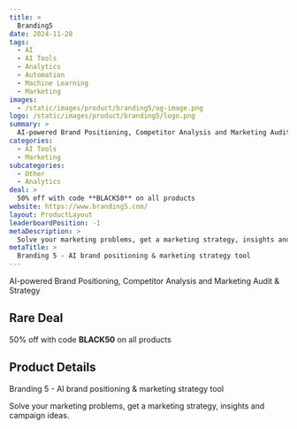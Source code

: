 ```yaml
---
title: >
  Branding5
date: 2024-11-28
tags:
  - AI
  - AI Tools
  - Analytics
  - Automation
  - Machine Learning
  - Marketing
images:
  - /static/images/product/branding5/og-image.png
logo: /static/images/product/branding5/logo.png
summary: >
  AI-powered Brand Positioning, Competitor Analysis and Marketing Audit & Strategy
categories:
  - AI Tools
  - Marketing
subcategories:
  - Other
  - Analytics
deal: >
  50% off with code **BLACK50** on all products
website: https://www.branding5.com/
layout: ProductLayout
leaderboardPosition: -1
metaDescription: >
  Solve your marketing problems, get a marketing strategy, insights and campaign ideas.
metaTitle: >
  Branding 5 - AI brand positioning & marketing strategy tool
---
```

AI-powered Brand Positioning, Competitor Analysis and Marketing Audit & Strategy

## Rare Deal

50% off with code **BLACK50** on all products

## Product Details

Branding 5 - AI brand positioning & marketing strategy tool

Solve your marketing problems, get a marketing strategy, insights and campaign ideas.
